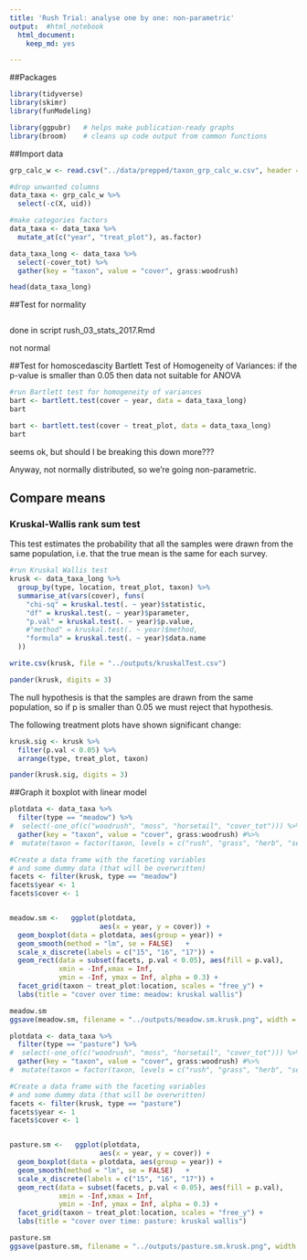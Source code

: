 ```yaml
---
title: 'Rush Trial: analyse one by one: non-parametric'
output:  #html_notebook
  html_document:
    keep_md: yes

---
```


##Packages
```r
library(tidyverse)
library(skimr)
library(funModeling)

library(ggpubr)   # helps make publication-ready graphs
library(broom)    # cleans up code output from common functions
```

##Import data
```r
grp_calc_w <- read.csv("../data/prepped/taxon_grp_calc_w.csv", header = TRUE)
```

```r
#drop unwanted columns
data_taxa <- grp_calc_w %>% 
  select(-c(X, uid)) 

#make categories factors
data_taxa <- data_taxa %>% 
  mutate_at(c("year", "treat_plot"), as.factor)

data_taxa_long <- data_taxa %>% 
  select(-cover_tot) %>% 
  gather(key = "taxon", value = "cover", grass:woodrush) 

head(data_taxa_long)

```

##Test for normality
```r

```
done in script rush_03_stats_2017.Rmd

not normal

##Test for homoscedascity
Bartlett Test of Homogeneity of Variances: if the p-value is smaller than 0.05 then data not suitable for ANOVA
```r
#run Bartlett test for homogeneity of variances 
bart <- bartlett.test(cover ~ year, data = data_taxa_long)
bart

bart <- bartlett.test(cover ~ treat_plot, data = data_taxa_long)
bart

```

seems ok, but should I be breaking this down more???

Anyway, not normally distributed, so we're going non-parametric. 

## Compare means

### Kruskal-Wallis rank sum test

This test estimates the probability that all the samples were drawn from the same population, i.e. that the true mean is the same for each survey.  
```r
#run Kruskal Wallis test
krusk <- data_taxa_long %>% 
  group_by(type, location, treat_plot, taxon) %>% 
  summarise_at(vars(cover), funs(
    "chi-sq" = kruskal.test(. ~ year)$statistic,
    "df" = kruskal.test(. ~ year)$parameter,
    "p.val" = kruskal.test(. ~ year)$p.value,
    #"method" = kruskal.test(. ~ year)$method, 
    "formula" = kruskal.test(. ~ year)$data.name
  )) 

write.csv(krusk, file = "../outputs/kruskalTest.csv")

pander(krusk, digits = 3)
```
The null hypothesis is that the samples are drawn from the same population, so if p is smaller than 0.05 we must reject that hypothesis. 


The following treatment plots have shown significant change: 

```r
krusk.sig <- krusk %>% 
  filter(p.val < 0.05) %>% 
  arrange(type, treat_plot, taxon) 

pander(krusk.sig, digits = 3)
```

##Graph it
boxplot with linear model
```r
plotdata <- data_taxa %>% 
  filter(type == "meadow") %>% 
#  select(-one_of(c("woodrush", "moss", "horsetail", "cover_tot"))) %>% 
  gather(key = "taxon", value = "cover", grass:woodrush) #%>% 
#  mutate(taxon = factor(taxon, levels = c("rush", "grass", "herb", "sedge", "moss", "horsetail", "woodrush")))

#Create a data frame with the faceting variables
# and some dummy data (that will be overwritten)
facets <- filter(krusk, type == "meadow")
facets$year <- 1
facets$cover <- 1


meadow.sm <-   ggplot(plotdata, 
                      aes(x = year, y = cover)) +
  geom_boxplot(data = plotdata, aes(group = year)) +
  geom_smooth(method = "lm", se = FALSE)   +
  scale_x_discrete(labels = c("15", "16", "17")) +
  geom_rect(data = subset(facets, p.val < 0.05), aes(fill = p.val), 
            xmin = -Inf,xmax = Inf,
            ymin = -Inf, ymax = Inf, alpha = 0.3) +
  facet_grid(taxon ~ treat_plot:location, scales = "free_y") +
  labs(title = "cover over time: meadow: kruskal wallis")

meadow.sm
ggsave(meadow.sm, filename = "../outputs/meadow.sm.krusk.png", width = 30, units = "cm", dpi = 600)
```

```r
plotdata <- data_taxa %>% 
  filter(type == "pasture") %>% 
#  select(-one_of(c("woodrush", "moss", "horsetail", "cover_tot"))) %>% 
  gather(key = "taxon", value = "cover", grass:woodrush) #%>% 
#  mutate(taxon = factor(taxon, levels = c("rush", "grass", "herb", "sedge", "moss", "horsetail", "woodrush")))

#Create a data frame with the faceting variables
# and some dummy data (that will be overwritten)
facets <- filter(krusk, type == "pasture")
facets$year <- 1
facets$cover <- 1


pasture.sm <-   ggplot(plotdata, 
                      aes(x = year, y = cover)) +
  geom_boxplot(data = plotdata, aes(group = year)) +
  geom_smooth(method = "lm", se = FALSE)   +
  scale_x_discrete(labels = c("15", "16", "17")) +
  geom_rect(data = subset(facets, p.val < 0.05), aes(fill = p.val), 
            xmin = -Inf,xmax = Inf,
            ymin = -Inf, ymax = Inf, alpha = 0.3) +
  facet_grid(taxon ~ treat_plot:location, scales = "free_y") +
  labs(title = "cover over time: pasture: kruskal wallis")

pasture.sm
ggsave(pasture.sm, filename = "../outputs/pasture.sm.krusk.png", width = 30, units = "cm", dpi = 600)
```



